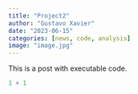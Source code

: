```yaml
---
title: "Project2"
author: "Gustavo Xavier"
date: "2023-06-15"
categories: [news, code, analysis]
image: "image.jpg"
---
```


This is a post with executable code.

```r
1 + 1
```

